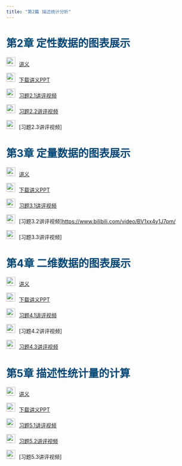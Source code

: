 ```yaml
---
title: "第2篇 描述统计分析"
---
```


<h1 style="color: #044875;"> 第2章 定性数据的图表展示</h1>

<img src="img/teacher.png" alt="讲义" style="width: 24px; height: 24px;margin-right: 10px">[讲义](https://lizongzhang.github.io/excelstat/chap2.html)

<img src="img/download.png" alt="讲义" style="width: 24px; height: 24px;margin-right: 10px">[下载讲义PPT](https://github.com/lizongzhang/excelstat/blob/main/docs/chap2_slide.pptx?raw=true)

<img src="img/video.png" alt="讲义" style="width: 24px; height: 24px;margin-right: 10px">[习题2.1讲评视频](https://www.bilibili.com/video/BV15E421M7RV/)

<img src="img/video.png" alt="讲义" style="width: 24px; height: 24px;margin-right: 10px">[习题2.2讲评视频](https://www.bilibili.com/video/BV1Py411z7LB/)

<img src="img/video.png" alt="讲义" style="width: 24px; height: 24px;margin-right: 10px">[习题2.3讲评视频]<to be updated>

<h1 style="color: #044875;">  第3章 定量数据的图表展示</h1>

<img src="img/teacher.png" alt="讲义" style="width: 24px; height: 24px;margin-right: 10px">[讲义](https://lizongzhang.github.io/excelstat/chap3.html)

<img src="img/download.png" alt="讲义" style="width: 24px; height: 24px;margin-right: 10px">[下载讲义PPT](https://github.com/lizongzhang/excelstat/blob/main/docs/chap3_slide.pptx?raw=true)

<img src="img/video.png" alt="讲义" style="width: 24px; height: 24px;margin-right: 10px">[习题3.1讲评视频](https://www.bilibili.com/video/BV1aH4y1N7QH/)

<img src="img/video.png" alt="讲义" style="width: 24px; height: 24px;margin-right: 10px">[习题3.2讲评视频]<https://www.bilibili.com/video/BV1xx4y1J7pm/>

<img src="img/video.png" alt="讲义" style="width: 24px; height: 24px;margin-right: 10px">[习题3.3讲评视频]<to be updated>

<h1 style="color: #044875;"> 第4章 二维数据的图表展示 </h1>

<img src="img/teacher.png" alt="讲义" style="width: 24px; height: 24px;margin-right: 10px">[讲义](https://lizongzhang.github.io/excelstat/chap4.html)

<img src="img/download.png" alt="讲义" style="width: 24px; height: 24px;margin-right: 10px">[下载讲义PPT](https://github.com/lizongzhang/excelstat/blob/main/docs/chap4_slide.pptx?raw=true)

<img src="img/video.png" alt="讲义" style="width: 24px; height: 24px;margin-right: 10px">[习题4.1讲评视频](https://www.bilibili.com/video/BV1Xs421M7iP/)

<img src="img/video.png" alt="讲义" style="width: 24px; height: 24px;margin-right: 10px">[习题4.2讲评视频]<to be updated>

<img src="img/video.png" alt="讲义" style="width: 24px; height: 24px;margin-right: 10px">[习题4.3讲评视频](https://www.bilibili.com/video/BV1nm411U7mS/)

<h1 style="color: #044875;"> 第5章 描述性统计量的计算 </h1>

<img src="img/teacher.png" alt="讲义" style="width: 24px; height: 24px;margin-right: 10px">[讲义](https://lizongzhang.github.io/excelstat/chap5.html)

<img src="img/download.png" alt="讲义" style="width: 24px; height: 24px;margin-right: 10px">[下载讲义PPT](https://github.com/lizongzhang/excelstat/blob/main/docs/chap5_slide.pptx?raw=true)

<img src="img/video.png" alt="讲义" style="width: 24px; height: 24px;margin-right: 10px">[习题5.1讲评视频](https://www.bilibili.com/video/BV1qM4m1S7Rb/)

<img src="img/video.png" alt="讲义" style="width: 24px; height: 24px;margin-right: 10px">[习题5.2讲评视频](https://www.bilibili.com/video/BV1Hr421g75i/)

<img src="img/video.png" alt="讲义" style="width: 24px; height: 24px;margin-right: 10px">[习题5.3讲评视频]<to be updated>

